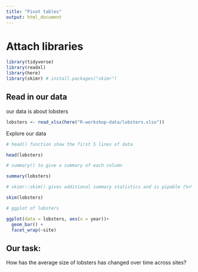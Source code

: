 ```yaml
---
title: "Pivot tables"
output: html_document
---
```


# Attach libraries

```r

library(tidyverse)
library(readxl)
library(here)
library(skimr) # install.packages("skimr")

```

## Read in our data

our data is about lobsters

```r
lobsters <- read_xlsx(here("R-workshop-data/lobsters.xlsx"))
```


Explore our data

```r

# head() function show the first 5 lines of data

head(lobsters)

# summary() to give a summary of each column

summary(lobsters)

# skimr::skim() gives additional summary statistics and is pipable (%>%) aka can be used further in analysis

skim(lobsters)

# ggplot of lobsters

ggplot(data = lobsters, aes(x = year))+
  geom_bar() +
  facet_wrap(~site)

```


## Our task:

How has the average size of lobsters has changed over time across sites?











